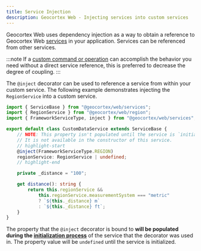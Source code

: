 ```yaml
---
title: Service Injection
description: Geocortex Web - Injecting services into custom services
---
```



Geocortex Web uses dependency injection as a way to obtain a reference to Geocortex Web [services](sdk-services-overview.mdx) in your application. Services can be referenced from other services.

:::note
If a [custom command or operation](sdk-services-commands-operations.mdx#implementing-commands-and-operations) can accomplish the behavior you need without a direct service reference, this is preferred to decrease the degree of coupling.
:::

The `@inject` decorator can be used to reference a service from within your custom service. The following example demonstrates injecting the `RegionService` into a custom service.

```ts
import { ServiceBase } from "@geocortex/web/services";
import { RegionService } from "@geocortex/web/region";
import { FrameworkServiceType, inject } from "@geocortex/web/services";

export default class CustomDataService extends ServiceBase {
    // NOTE: This property isn't populated until the service is `initialized`.
    // It is not available in the constructor of this service.
    // highlight-start
    @inject(FrameworkServiceType.REGION)
    regionService: RegionService | undefined;
    // highlight-end

    private _distance = "100";

    get distance(): string {
        return this.regionService &&
            this.regionService.measurementSystem === "metric"
            ? `${this._distance} m`
            : `${this._distance} ft`;
    }
}
```

The property that the `@inject` decorator is bound to **will be populated during the [initialization process](sdk-components-reference.mdx#initialization-and-teardown)** of the service that the decorator was used in. The property value will be `undefined` until the service is initialized.
